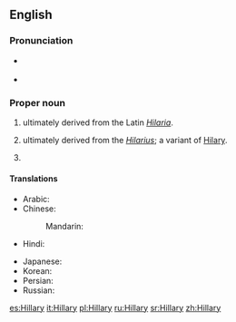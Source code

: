 ==English==

===Pronunciation===
* {{a|UK|US}} {{IPA|/ˈhɪ.lə.ɹi/|lang=en}}
* {{audio|en-us-Hillary.ogg|Audio (US)|lang=en}}

===Proper noun===
{{en-proper noun}}

# {{given name|female|from=Latin}} ultimately derived from the Latin ''[[Hilaria]]''.
# {{given name|male|from=Latin}} ultimately derived from the {{etyl|la|en}} ''[[Hilarius]]''; a variant of [[Hilary]].
# {{surname|[[patronymic]]|from=given names}}

====Translations====
{{trans-top|female given name}}
* Arabic: {{t|ar|هِيلَارِي|f}}
* Chinese:
*: Mandarin: {{t+|cmn|希拉里|tr=Xīlālǐ|sc=Hani}}
* Hindi: {{t|hi|हिलेरी|f|tr=hilerī|sc=Deva}}
{{trans-mid}}
* Japanese: {{t|ja|ヒラリー|tr=Hirarī}}
* Korean: {{t|ko|힐러리|tr=Hilleori}}
* Persian: {{t|fa|هیلاری|tr=Hilâri|sc=fa-Arab}}
* Russian: {{t|ru|Хи́ллари|f}}
{{trans-bottom}}

[[es:Hillary]]
[[it:Hillary]]
[[pl:Hillary]]
[[ru:Hillary]]
[[sr:Hillary]]
[[zh:Hillary]]